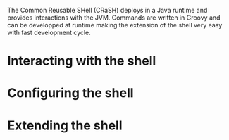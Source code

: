 The Common Reusable SHell (CRaSH) deploys in a Java runtime and provides interactions with the JVM.
Commands are written in Groovy and can be developped at runtime making the extension of the shell very easy
with fast development cycle.

= Interacting with the shell =

{{include document="shell.wiki" /}}

= Configuring the shell =

{{include document="configuration.wiki" /}}

= Extending the shell =

{{include document="extension.wiki" /}}
